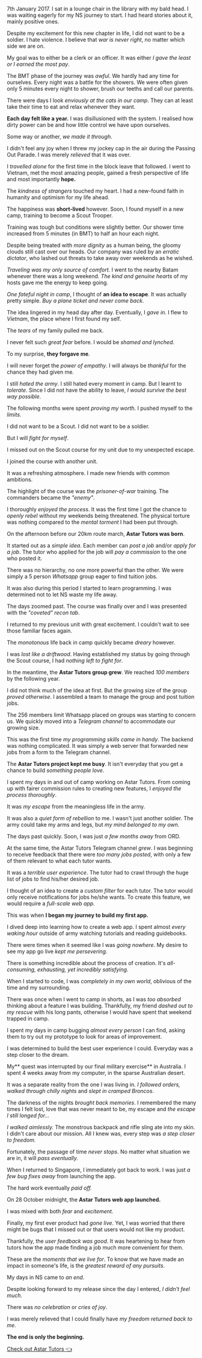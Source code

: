 7th January 2017. I sat in a lounge chair in the library with my bald head. I was waiting eagerly for my NS journey to start. I had heard stories about it, mainly positive ones.

Despite my excitement for this new chapter in life, I did not want to be a soldier. I hate violence. I believe that _war is never right_, no matter which side we are on.

My goal was to either be a clerk or an officer. It was either _I gave the least or I earned the most pay_.

The BMT phase of the journey was _awful_.
We hardly had any time for ourselves. Every night was a battle for the showers. We were often given only 5 minutes every night to shower, brush our teeths and call our parents.

There were days I look _enviously at the cats in our camp_. They can at least take their time to eat and relax whenever they want.

**Each day felt like a year.** I was disillusioned with the system. I realised how dirty power can be and how little control we have upon ourselves.

Some way or another, _we made it through_.

I didn't feel any joy when I threw my jockey cap in the air during the Passing Out Parade. I was merely _relieved_ that it was over.

I _travelled alone_ for the first time in the block leave that followed. I went to Vietnam, met the most amazing people, gained a fresh perspective of life and most importantly **hope.**

The _kindness of strangers_ touched my heart. I had a new-found faith in humanity and optimism for my life ahead.

The happiness was **short-lived** however.
Soon, I found myself in a new camp, training to become a Scout Trooper.

Training was tough but conditions were slightly better. Our shower time increased from 5 minutes (in BMT) to half an hour each night.

Despite being treated with _more dignity_ as a human being, the gloomy clouds still cast over our heads. Our company was ruled by an _erratic dictator_, who lashed out threats to take away over weekends as he wished.

_Traveling was my only source of comfort_. I went to the nearby Batam whenever there was a long weekend. _The kind and genuine hearts_ of my hosts gave me the energy to keep going.

_One fateful night in camp_, I thought of **an idea to escape**. It was actually pretty simple. _Buy a plane ticket and never come back_.

The idea lingered in my head day after day. Eventually, I _gave in_. I flew to _Vietnam_, the place where I first found my self.

The _tears_ of my family pulled me back.

I never felt such _great fear_ before. I would be _shamed and lynched_.

To my surprise, **they forgave me**.

I will never forget the _power of empathy_. I will always be _thankful_ for the chance they had given me.

I still _hated the army_. I still hated every moment in camp. But I learnt to _tolerate_. Since I did not have the ability to leave, _I would survive the best way possible_.

The following months were spent _proving my worth_. I pushed myself to the _limits_.

I did not want to be a Scout. I did not want to be a soldier.

But I will _fight for myself_.

I missed out on the Scout course for my unit due to my unexpected escape.

I joined the course with another unit.

It was a refreshing atmosphere. I made new friends with common ambitions.

The highlight of the course was the _prisoner-of-war_ training. The commanders became the _"enemy"_.

I thoroughly _enjoyed the process_. It was the first time I got the chance to _openly rebel_ without my weekends being threatened. The physical torture was nothing compared to the _mental torment_ I had been put through.

On the afternoon before our 20km route march, **Astar Tutors was born**.

It started out as a _simple idea_. Each member can _post a job_ and/or _apply for a job_. The tutor who applied for the job will _pay a commission_ to the one who posted it.

There was no hierarchy, no one more powerful than the other. We were simply a 5 person _Whatsapp_ group eager to find tuition jobs.

It was also during this period I started to learn programming. I was determined not to let NS waste my life away.

The days zoomed past. The course was finally over and I was presented with the _"coveted" recon tab_.

I returned to my previous unit with great excitement. I couldn't wait to see those familiar faces again.

The _monotonous_ life back in camp quickly became _dreary_ however.

I was _lost like a driftwood_. Having established my status by going through the Scout course, I had _nothing left to fight for_.

In the meantime, the **Astar Tutors group grew**. We reached _100 members_ by the following year.

I did not think much of the idea at first. But the growing size of the group _proved otherwise_. I assembled a team to manage the group and post tuition jobs.

The 256 members limit Whatsapp placed on groups was starting to concern us. We quickly moved into a _Telegram channel_ to accommodate our growing size.

This was the first time _my programming skills came in handy_. The backend was nothing complicated. It was simply a web server that forwarded new jobs from a form to the Telegram channel.

The **Astar Tutors project kept me busy**. It isn't everyday that you get a chance to build _something people love_.

I spent my days in and out of camp working on Astar Tutors. From coming up with fairer commission rules to creating new features, I _enjoyed the process thoroughly_.

It was _my escape_ from the meaningless life in the army.

It was also a _quiet form of rebellion_ to me. I wasn't just another soldier. The army could take my arms and legs, but _my mind belonged to my own._

The days past quickly. Soon, I was just _a few months away_ from ORD.

At the same time, the Astar Tutors Telegram channel _grew_. I was beginning to receive feedback that there were _too many jobs posted_, with only a few of them relevant to what each tutor wants.

It was a _terrible user experience_. The tutor had to crawl through the huge list of jobs to find his/her desired job.

I thought of an idea to create a _custom filter_ for each tutor. The tutor would only receive notifications for jobs he/she wants. To create this feature, we would require a _full-scale web app._

This was when **I began my journey to build my first app.**

I dived deep into learning how to create a web app. I spent almost _every waking hour_ outside of army watching tutorials and reading guidebooks.

There were times when it seemed like I was _going nowhere_. My desire to see my app go live _kept me persevering._

There is something incredible about the process of creation. It's _all-consuming, exhausting, yet incredibly satisfying._

When I started to code, I was _completely in my own world_, oblivious of the time and my surrounding.

There was once when I went to camp in shorts, as I was _too absorbed_ thinking about a feature I was building. Thankfully, my friend _dashed out to my rescue_ with his long pants, otherwise I would have spent that weekend trapped in camp.

I spent my days in camp bugging _almost every person_ I can find, asking them to try out my prototype to look for areas of improvement.

I was determined to build the best user experience I could. Everyday was a step closer to the dream.

My** quest was interrupted by our final military exercise** in Australia. I spent 4 weeks away from my computer, in the sparse Australian desert.

It was a separate reality from the one I was living in. _I followed orders, walked through chilly nights_ and _slept in cramped Broncos_.

The darkness of the nights _brought back memories_. I remembered the many times I felt lost, love that was never meant to be, my escape and _the escape I still longed for..._

_I walked aimlessly._ The monstrous backpack and rifle sling ate into my skin. I didn't care about our mission. All I knew was, every step was _a step closer to freedom._

Fortunately, the passage of time _never stops_. No matter what situation we are in, it will _pass eventually._

When I returned to Singapore, I immediately got back to work. I was just _a few bug fixes away_ from launching the app.

The hard work eventually _paid off._

On 28 October midnight, the **Astar Tutors web app launched.**

I was mixed with both _fear_ and _excitement._

Finally, my first ever product had _gone live_. Yet, I was worried that there might be bugs that I missed out or that users would not like my product.

Thankfully, the _user feedback was good_. It was heartening to hear from tutors how the app made finding a job much more convenient for them.

These are the _moments that we live for_. To know that we have made an impact in someone's life, is the _greatest reward of any pursuits_.

My days in NS came to _an end_.

Despite looking forward to my release since the day I entered, _I didn't feel much._

There was _no celebration_ or _cries of joy_.

I was merely relieved that I could finally have _my freedom returned back to me_.

**The end is only the beginning.**

[Check out Astar Tutors 👈](www.astartutors.sg)
